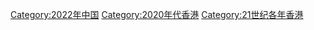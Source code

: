 {{Commons category|2022 in Hong Kong}}

[[Category:2022年中国|Category:2022年中国]]
[[Category:2020年代香港|Category:2020年代香港]]
[[Category:21世纪各年香港|Category:21世纪各年香港]]
